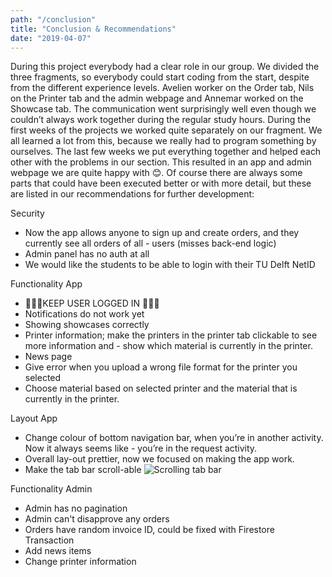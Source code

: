 ```yaml
---
path: "/conclusion"
title: "Conclusion & Recommendations"
date: "2019-04-07"
---
```


During this project everybody had a clear role in our group. We divided the three fragments, so everybody could start coding from the start, despite from the different experience levels. Avelien worker on the Order tab, Nils on the Printer tab and the admin webpage and Annemar worked on the Showcase tab. The communication went surprisingly well even though we couldn’t always work together during the regular study hours. During the first weeks of the projects we worked quite separately on our fragment. We all learned a lot from this, because we really had to program something by ourselves. The last few weeks we put everything together and helped each other with the problems in our section. This resulted in an app and admin webpage we are quite happy with 😊. Of course there are always some parts that could have been executed better or with more detail, but these are listed in our recommendations for further development:

Security

- Now the app allows anyone to sign up and create orders, and they currently see all orders of all - users (misses back-end logic)
- Admin panel has no auth at all
- We would like the students to be able to login with their TU Delft NetID

Functionality App

- 🚨🚨🚨KEEP USER LOGGED IN 🚨🚨🚨
- Notifications do not work yet
- Showing showcases correctly
- Printer information; make the printers in the printer tab clickable to see more information and - show which material is currently in the printer.
- News page
- Give error when you upload a wrong file format for the printer you selected
- Choose material based on selected printer and the material that is currently in the printer.

Layout App

- Change colour of bottom navigation bar, when you’re in another activity. Now it always seems like - you’re in the request activity.
- Overall lay-out prettier, now we focused on making the app work.
- Make the tab bar scroll-able
  ![Scrolling tab bar](./img/appBarToolBar.gif)

Functionality Admin

- Admin has no pagination
- Admin can't disapprove any orders
- Orders have random invoice ID, could be fixed with Firestore Transaction
- Add news items
- Change printer information
